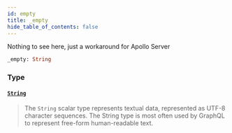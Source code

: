 ```yaml
---
id: empty
title: _empty
hide_table_of_contents: false
---
```








Nothing to see here, just a workaround for Apollo Server

```graphql
_empty: String
```


### Type

#### [`String`](/demand/api/graphql-admin/reference/scalars/string) <Badge class="secondary" text="scalar"/>
> The `String` scalar type represents textual data, represented as UTF-8 character sequences. The String type is most often used by GraphQL to represent free-form human-readable text.
> 





